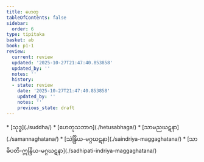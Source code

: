 ```yaml
---
title: ဟေတု
tableOfContents: false
sidebar:
  order: 6
type: tipitaka
basket: ab
book: p1-1
review:
  current: review
  updated: '2025-10-27T21:47:40.853858'
  updated_by: ''
  notes: ''
  history:
  - state: review
    date: '2025-10-27T21:47:40.853858'
    updated_by: ''
    notes: ''
    previous_state: draft
---
```



<ReviewStatus review={frontmatter.review} showDetails={true} />

<HypothesisAnnotation frontmatter={frontmatter} />

<DynamicBreadcrumb />



<TableOfContents book="p1-1">
* [သုဒ္ဓ](./suddha/)
* [ဟေတုသဘာဂ](./hetusabhaga/)
* [သာမညဃဋနာ](./samannaghatana/)
* [သဲန္ဒြိယ-မဂ္ဂဃဋနာ](./saindriya-maggaghatana/)
* [သာဓိပတိ-ဣန္ဒြိယ-မဂ္ဂဃဋနာ](./sadhipati-indriya-maggaghatana/)
</TableOfContents>
